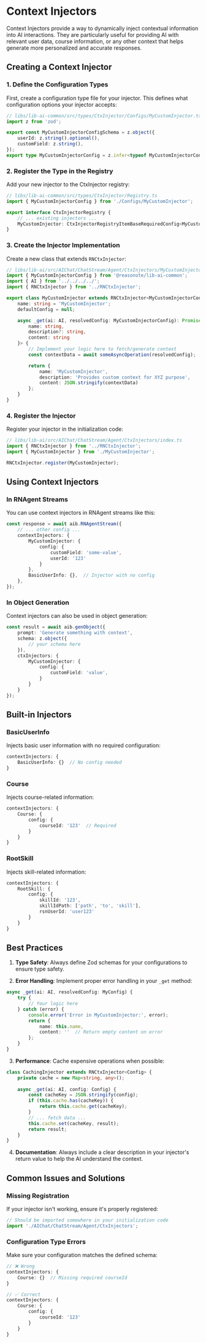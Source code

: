 # Context Injectors

Context Injectors provide a way to dynamically inject contextual information into AI interactions. They are particularly useful for providing AI with relevant user data, course information, or any other context that helps generate more personalized and accurate responses.

## Creating a Context Injector

### 1. Define the Configuration Types

First, create a configuration type file for your injector. This defines what configuration options your injector accepts:

```typescript
// libs/lib-ai-common/src/types/CtxInjector/Configs/MyCustomInjector.ts
import z from 'zod';

export const MyCustomInjectorConfigSchema = z.object({
    userId: z.string().optional(),
    customField: z.string(),
});
export type MyCustomInjectorConfig = z.infer<typeof MyCustomInjectorConfigSchema>;
```

### 2. Register the Type in the Registry

Add your new injector to the CtxInjector registry:

```typescript
// libs/lib-ai-common/src/types/CtxInjector/Registry.ts
import { MyCustomInjectorConfig } from './Configs/MyCustomInjector';

export interface CtxInjectorRegistry {
    // ... existing injectors ...
    MyCustomInjector: CtxInjectorRegistryItemBaseRequiredConfig<MyCustomInjectorConfig>;
}
```

### 3. Create the Injector Implementation

Create a new class that extends `RNCtxInjector`:

```typescript
// libs/lib-ai/src/AIChat/ChatStream/Agent/CtxInjectors/MyCustomInjector.ts
import { MyCustomInjectorConfig } from '@reasonote/lib-ai-common';
import { AI } from '../../../../';
import { RNCtxInjector } from '../RNCtxInjector';

export class MyCustomInjector extends RNCtxInjector<MyCustomInjectorConfig> {
    name: string = 'MyCustomInjector';
    defaultConfig = null;

    async _get(ai: AI, resolvedConfig: MyCustomInjectorConfig): Promise<{
        name: string, 
        description?: string, 
        content: string
    }> {
        // Implement your logic here to fetch/generate context
        const contextData = await someAsyncOperation(resolvedConfig);

        return {
            name: 'MyCustomInjector',
            description: 'Provides custom context for XYZ purpose',
            content: JSON.stringify(contextData)
        };
    }
}
```

### 4. Register the Injector

Register your injector in the initialization code:

```typescript
// libs/lib-ai/src/AIChat/ChatStream/Agent/CtxInjectors/index.ts
import { RNCtxInjector } from '../RNCtxInjector';
import { MyCustomInjector } from './MyCustomInjector';

RNCtxInjector.register(MyCustomInjector);
```

## Using Context Injectors

### In RNAgent Streams

You can use context injectors in RNAgent streams like this:

```typescript
const response = await aib.RNAgentStream({
    // ... other config ...
    contextInjectors: {
        MyCustomInjector: {
            config: {
                customField: 'some-value',
                userId: '123'
            }
        },
        BasicUserInfo: {},  // Injector with no config
    },
});
```

### In Object Generation

Context injectors can also be used in object generation:

```typescript
const result = await aib.genObject({
    prompt: 'Generate something with context',
    schema: z.object({
        // your schema here
    }),
    ctxInjectors: {
        MyCustomInjector: {
            config: {
                customField: 'value',
            }
        }
    }
});
```

## Built-in Injectors

### BasicUserInfo

Injects basic user information with no required configuration:

```typescript
contextInjectors: {
    BasicUserInfo: {}  // No config needed
}
```

### Course

Injects course-related information:

```typescript
contextInjectors: {
    Course: {
        config: {
            courseId: '123'  // Required
        }
    }
}
```

### RootSkill

Injects skill-related information:

```typescript
contextInjectors: {
    RootSkill: {
        config: {
            skillId: '123',
            skillIdPath: ['path', 'to', 'skill'],
            rsnUserId: 'user123'
        }
    }
}
```

## Best Practices

1. **Type Safety**: Always define Zod schemas for your configurations to ensure type safety.

2. **Error Handling**: Implement proper error handling in your `_get` method:
```typescript
async _get(ai: AI, resolvedConfig: MyConfig) {
    try {
        // Your logic here
    } catch (error) {
        console.error('Error in MyCustomInjector:', error);
        return {
            name: this.name,
            content: ''  // Return empty content on error
        };
    }
}
```

3. **Performance**: Cache expensive operations when possible:
```typescript
class CachingInjector extends RNCtxInjector<Config> {
    private cache = new Map<string, any>();
    
    async _get(ai: AI, config: Config) {
        const cacheKey = JSON.stringify(config);
        if (this.cache.has(cacheKey)) {
            return this.cache.get(cacheKey);
        }
        // ... fetch data ...
        this.cache.set(cacheKey, result);
        return result;
    }
}
```

4. **Documentation**: Always include a clear description in your injector's return value to help the AI understand the context.

## Common Issues and Solutions

### Missing Registration
If your injector isn't working, ensure it's properly registered:
```typescript
// Should be imported somewhere in your initialization code
import './AIChat/ChatStream/Agent/CtxInjectors';
```

### Configuration Type Errors
Make sure your configuration matches the defined schema:
```typescript
// ❌ Wrong
contextInjectors: {
    Course: {}  // Missing required courseId
}

// ✅ Correct
contextInjectors: {
    Course: {
        config: {
            courseId: '123'
        }
    }
}
``` 